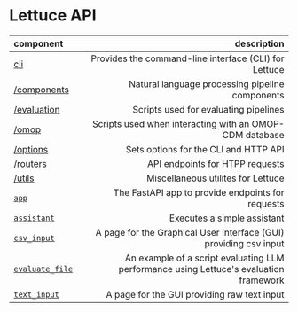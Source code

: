 # Lettuce API

| component | description |
|:----------|------------:|
|[cli](/api_reference/cli)| Provides the command-line interface (CLI) for Lettuce |
|[/components](/api_reference/components)| Natural language processing pipeline components |
|[/evaluation](/api_reference/evaluation)| Scripts used for evaluating pipelines |
|[/omop](/api_reference/omop)| Scripts used when interacting with an OMOP-CDM database |
|[/options](/api_reference/options)| Sets options for the CLI and HTTP API |
|[/routers](/api_reference/routers)| API endpoints for HTPP requests |
|[/utils](/api_reference/utils)| Miscellaneous utilites for Lettuce |
|[`app`](/api_reference/app)| The FastAPI app to provide endpoints for requests |
|[`assistant`](/api_reference/assistant)| Executes a simple assistant |
|[`csv_input`](/api_reference/csv_input)| A page for the Graphical User Interface (GUI) providing csv input |
|[`evaluate_file`](/api_reference/evaluate_file)| An example of a script evaluating LLM performance using Lettuce's evaluation framework |
|[`text_input`](/api_reference/text_input)| A page for the GUI providing raw text input |
